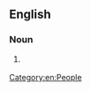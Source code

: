 {{also|croweater|crow-eater}}
==English==

===Noun===
{{en-noun}}
# {{lb|en|Australia}} {{alternative form of|croweater|lang=en}}
[[Category:en:People]]